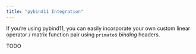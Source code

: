 ```yaml
---
title: "pybind11 Integration"
---
```


If you're using pybind11, you can easily incorporate your own custom linear operator / matrix function pair using `primate`s _binding_ headers. 

TODO 

<!-- 
### Native pybind11 types

Suppose you have a custom class `LinOp` [understood by pybind11](https://pybind11.readthedocs.io/en/stable/classes.html#object-oriented-code), which looks something like: 

```cpp
class LinOp {
  int nrow, ncol;
  
  LinOp(int nr, int nc) : nrow(nr), ncol(nc) {}
  
  void matvec(const float* input, float* output) const {
    ... // implementation details 
  }

  void shape() const { return std::make_pair(nrow, ncol); }
}
```

Since pybind11 understands how to pass a pointer to this type natively, creating an extension module that calls `primate`'s SLQ trace estimator with `LinOp` can be done by just calling the `_trace_wrapper` function: 

```cpp
#include <binders/pb11_trace_bind.h>  // _trace_wrapper binding  
#include "LinOp.h"                    // custom LinOp class  

PYBIND11_MODULE(_custom_trace, m) {   
  // m is the actual py::module (exported as _custom_trace)
  m.doc() = "custom trace estimator module";
  _trace_wrapper< false, float, LinOp >(m); 
}
```

The final extension module `_custom_trace` will have a method `trace_slq` as an attribute that can be called from Python to initiate the SLQ method with the corresponding `LineOp` type. 

### Wrapping types

If you're trying to create bindings for a class that isn't known to pybind11, or it doesn't natively support the `matvec` and `shape` constraints, you can optionally provide a wrapper function to the last template parameter of `_trace_wrapper`: 

```cpp
struct WrappedLinOp {
  LinOp op;

  void WrappedLinOp(LinOp& _op) : op(_op){ }

  void matvec(const float* input, float* output){
    ... // implementation details, e.g. op.dot(input, output)
  }

  void shape() { ... }
}

void linop_wrapper(LinOp* op){ // or py::object, for non-native types
  return WrappedLinOp(*op); 
}

PYBIND11_MODULE(_custom_trace, m) {   
  // m is the actual py::module (exported as _custom_trace)
  m.doc() = "custom trace estimator module";
  _trace_wrapper< false, float, LinOp, linop_wrapper >(m); 
}
```

As a side effect, this also enables full access to matrix types that implement matrix-vector multiplication but don't have the matching method names / signatures available needed to match the underlying `LinearOperaor` concept. 

### Full Example using Eigen 

Here's a real example of what simple code might look like that wraps a [Eigen](https://eigen.tuxfamily.org/) SparseMatrix for use with `primate`. `Eigen` supports matrix-vector multiplication out of the box with the overloaded `operator*()` and [is understood natively by pybind11](https://pybind11.readthedocs.io/en/stable/advanced/cast/eigen.html), thus it suffices to define wrapper class that respects the `LinearOperator` concept:

```cpp
template< std::floating_point F >
struct SparseEigenLinearOperator {
  using value_type = F;
  using float_vec = Eigen::Matrix< F, Eigen::Dynamic, 1 >;

  const Eigen::SparseMatrix< F > A;  
  SparseEigenLinearOperator(const Eigen::SparseMatrix< F >& _mat) : A(_mat){}

  void matvec(const F* inp, F* out) const noexcept {
    auto input = Eigen::Map< const float_vec >(inp, A.cols(), 1); 
    auto output = Eigen::Map< float_vec >(out, A.rows(), 1);
    output = A * input; 
  }

  auto shape() const noexcept -> std::pair< size_t, size_t > {
    return std::make_pair((size_t) A.rows(), (size_t) A.cols());
  }
};
```

Then, simply write a quick wrapper function that converts a `Eigen::SparseMatrix< F >*` type to a `SparseEigenLinearOperator< F >` types and incorporate with `_trace_wrapper`

```cpp
template< std::floating_point F >
auto eigen_sparse_wrapper(const Eigen::SparseMatrix< F >* A){
  return SparseEigenLinearOperator< F >(*A);
}

PYBIND11_MODULE(_custom_trace, m) {
  m.doc() = "custom trace estimator module";
  _trace_wrapper< false, float, Eigen::SparseMatrix< float > >(
    m, eigen_sparse_wrapper< float >
  ); 
}
```

That's it. The module `_custom_trace` will now have an exported `trace_slq` method that you can call from Python. For a list of arguments, it's recommended to see the `slq` declaration in [trace.py](https://github.com/peekxc/primate/blob/main/src/primate/trace.py).


## Example: Log determinant

For explanatory purposes, the following code outline how to call the trace estimator to compute the log determinant using a custom user-implemented operator `LinOp`: 

```cpp
#include <cmath>                           // std::log
#include <_operators/linear_operator.h>    // LinearOperator
#include <_lanczos/lanczos.h>              // sl_trace
#include "LinOp.h"                         // custom class

void slq_log_det(LinOp A, ...){ 
  static_assert(LinearOperator< LinOp >);  // Constraint check
  const auto matrix_func = std::log;       // any invocable
  auto rbg = ThreadedRNG64();              // default RNG
  auto estimates = vector< float >(n, 0);  // output estimates
  sl_trace< float >(                       // specific precision
    A, matrix_func, rbg,                   // main arguments
    ...,                                   // other inputs 
    estimates.data()                       // output 
  );
}
``` -->